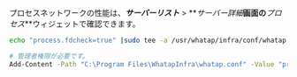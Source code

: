 プロセスネットワークの性能は、**_サーバーリスト_** > **_サーバー詳細_**画面の**_プロセス_**ウィジェットで確認できます。

<Tabs>
<TabItem value="lxs" label="Linux Shell">

```bash title=SH
echo "process.fdcheck=true" |sudo tee -a /usr/whatap/infra/conf/whatap.conf
```

</TabItem>
<TabItem value="wps" label="Windows Powershell">

```bash title=SH
# 管理者権限が必要です。
Add-Content -Path "C:\Program Files\WhatapInfra\whatap.conf" -Value "process.fdcheck=true"
```

</TabItem>
</Tabs>

